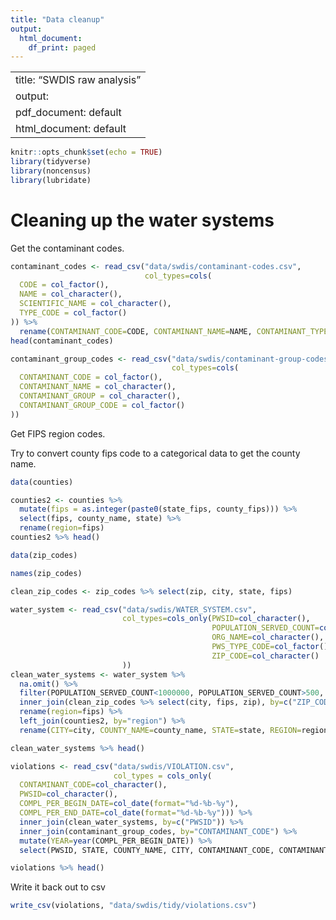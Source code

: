 ```yaml
---
title: "Data cleanup"
output:
  html_document:
    df_print: paged
---
```


---
title: "SWDIS raw analysis"
output:
  pdf_document: default
  html_document: default
---

```r
knitr::opts_chunk$set(echo = TRUE)
library(tidyverse)
library(noncensus)
library(lubridate)
```

# Cleaning up the water systems


Get the contaminant codes.

```r
contaminant_codes <- read_csv("data/swdis/contaminant-codes.csv",
                              col_types=cols(
  CODE = col_factor(),
  NAME = col_character(),
  SCIENTIFIC_NAME = col_character(),
  TYPE_CODE = col_factor()
)) %>%
  rename(CONTAMINANT_CODE=CODE, CONTAMINANT_NAME=NAME, CONTAMINANT_TYPE_CODE=TYPE_CODE)
head(contaminant_codes)

contaminant_group_codes <- read_csv("data/swdis/contaminant-group-codes.csv",
                                    col_types=cols(
  CONTAMINANT_CODE = col_factor(),
  CONTAMINANT_NAME = col_character(),
  CONTAMINANT_GROUP = col_character(),
  CONTAMINANT_GROUP_CODE = col_factor()
))
```


Get FIPS region codes.

Try to convert county fips code to a categorical data to get the county name.

```r
data(counties)

counties2 <- counties %>%
  mutate(fips = as.integer(paste0(state_fips, county_fips))) %>%
  select(fips, county_name, state) %>%
  rename(region=fips)
counties2 %>% head()
```

```r
data(zip_codes)

names(zip_codes)

clean_zip_codes <- zip_codes %>% select(zip, city, state, fips)
```

```r
water_system <- read_csv("data/swdis/WATER_SYSTEM.csv", 
                         col_types=cols_only(PWSID=col_character(),
                                             POPULATION_SERVED_COUNT=col_integer(),
                                             ORG_NAME=col_character(),
                                             PWS_TYPE_CODE=col_factor(),
                                             ZIP_CODE=col_character()
                         ))
clean_water_systems <- water_system %>%
  na.omit() %>%
  filter(POPULATION_SERVED_COUNT<1000000, POPULATION_SERVED_COUNT>500, PWS_TYPE_CODE=="CWS") %>%
  inner_join(clean_zip_codes %>% select(city, fips, zip), by=c("ZIP_CODE"="zip")) %>%
  rename(region=fips) %>%
  left_join(counties2, by="region") %>%
  rename(CITY=city, COUNTY_NAME=county_name, STATE=state, REGION=region)

clean_water_systems %>% head()

violations <- read_csv("data/swdis/VIOLATION.csv",
                       col_types = cols_only(
  CONTAMINANT_CODE=col_character(),
  PWSID=col_character(),
  COMPL_PER_BEGIN_DATE=col_date(format="%d-%b-%y"),
  COMPL_PER_END_DATE=col_date(format="%d-%b-%y"))) %>%
  inner_join(clean_water_systems, by=c("PWSID")) %>%
  inner_join(contaminant_group_codes, by="CONTAMINANT_CODE") %>%
  mutate(YEAR=year(COMPL_PER_BEGIN_DATE)) %>%
  select(PWSID, STATE, COUNTY_NAME, CITY, CONTAMINANT_CODE, CONTAMINANT_NAME, CONTAMINANT_GROUP, YEAR)

violations %>% head()
```

Write it back out to csv

```r
write_csv(violations, "data/swdis/tidy/violations.csv")
```
